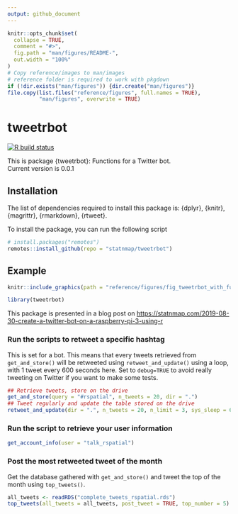 ```yaml
---
output: github_document
---
```


<!-- README.md is generated from README.Rmd. Please edit that file -->

```r
knitr::opts_chunk$set(
  collapse = TRUE,
  comment = "#>",
  fig.path = "man/figures/README-",
  out.width = "100%"
)
# Copy reference/images to man/images
# reference folder is required to work with pkgdown
if (!dir.exists("man/figures")) {dir.create("man/figures")}
file.copy(list.files("reference/figures", full.names = TRUE),
          "man/figures", overwrite = TRUE)
```
# tweetrbot

<!-- badges: start -->
[![R build status](https://github.com/statnmap/tweetrbot/workflows/R-CMD-check/badge.svg)](https://github.com/statnmap/tweetrbot/actions)
<!-- badges: end -->

<!-- description: start -->
This is package {tweetrbot}: Functions for a Twitter bot.  
Current version is 0.0.1
<!-- description: end -->

## Installation
<!-- install: start -->
The list of dependencies required to install this package is: {dplyr}, {knitr}, {magrittr}, {rmarkdown}, {rtweet}.

To install the package, you can run the following script

```r
# install.packages("remotes")
remotes::install_github(repo = "statnmap/tweetrbot")
```

## Example

```r
knitr::include_graphics(path = "reference/figures/fig_tweetrbot_with_func.png")
```
  
  
```r
library(tweetrbot)
```

This package is presented in a blog post on <https://statnmap.com/2019-08-30-create-a-twitter-bot-on-a-raspberry-pi-3-using-r>  

### Run the scripts to retweet a specific hashtag

This is set for a bot. This means that every tweets retrieved from `get_and_store()` will be retweeted using `retweet_and_update()` using a loop, with 1 tweet every 600 seconds here. Set to `debug=TRUE` to avoid really tweeting on Twitter if you want to make some tests.  

```r
## Retrieve tweets, store on the drive
get_and_store(query = "#rspatial", n_tweets = 20, dir = ".")
## Tweet regularly and update the table stored on the drive
retweet_and_update(dir = ".", n_tweets = 20, n_limit = 3, sys_sleep = 600, debug = TRUE)
```

### Run the script to retrieve your user information
```r
get_account_info(user = "talk_rspatial")
```

### Post the most retweeted tweet of the month

Get the database gathered with `get_and_store()` and tweet the top of the month using `top_tweets()`.  

```r
all_tweets <- readRDS("complete_tweets_rspatial.rds")
top_tweets(all_tweets = all_tweets, post_tweet = TRUE, top_number = 5)
```

